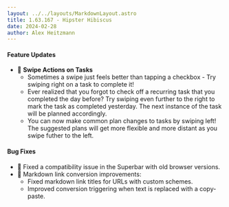 ```yaml
---
layout: ../../layouts/MarkdownLayout.astro
title: 1.63.167 - Hipster Hibiscus
date: 2024-02-28
author: Alex Heitzmann
---
```


#### Feature Updates

- 🚀 **Swipe Actions on Tasks**
  - Sometimes a swipe just feels better than tapping a checkbox - Try swiping right on a task to complete it!
  - Ever realized that you forgot to check off a recurring task that you completed the day before? Try swiping even further to the right to mark the task as completed yesterday. The next instance of the task will be planned accordingly.
  - You can now make common plan changes to tasks by swiping left! The suggested plans will get more flexible and more distant as you swipe futher to the left.

#### Bug Fixes

- 🐞 Fixed a compatibility issue in the Superbar with old browser versions.
- 🐞 Markdown link conversion improvements:
  - Fixed markdown link titles for URLs with custom schemes.
  - Improved conversion triggering when text is replaced with a copy-paste.
